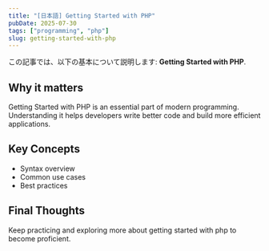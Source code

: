```yaml
---
title: "[日本語] Getting Started with PHP"
pubDate: 2025-07-30
tags: ["programming", "php"]
slug: getting-started-with-php
---
```


この記事では、以下の基本について説明します: **Getting Started with PHP**.

## Why it matters

Getting Started with PHP is an essential part of modern programming. Understanding it helps developers write better code and build more efficient applications.

## Key Concepts

- Syntax overview
- Common use cases
- Best practices

## Final Thoughts

Keep practicing and exploring more about getting started with php to become proficient.

